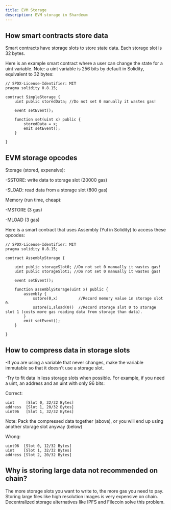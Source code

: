 ```yaml
---
title: EVM Storage
description: EVM storage in Shardeum
---
```


## How smart contracts store data

Smart contracts have storage slots to store state data.
Each storage slot is 32 bytes.

Here is an example smart contract where a user can change the state for a uint variable.
Note: a uint variable is 256 bits by default in Solidity, equivalent to 32 bytes:


```solidity
// SPDX-License-Identifier: MIT
pragma solidity 0.8.15;

contract SimpleStorage {
    uint public storedData; //Do not set 0 manually it wastes gas!

    event setEvent();

    function set(uint x) public {
        storedData = x;
        emit setEvent();
    }

}
```

## EVM storage opcodes

Storage (stored, expensive):

-SSTORE: write data to storage slot (20000 gas)

-SLOAD:  read data from a storage slot (800 gas)

Memory (run time, cheap):

-MSTORE (3 gas)

-MLOAD (3 gas)

Here is a smart contract that uses Assembly (Yul in Solidity) to access these opcodes:


```solidity
// SPDX-License-Identifier: MIT
pragma solidity 0.8.15;

contract AssemblyStorage {

    uint public storageSlot0; //Do not set 0 manually it wastes gas!
    uint public storageSlot1; //Do not set 0 manually it wastes gas!

    event setEvent();

    function assemblyStorage(uint x) public {
        assembly {
            sstore(0,x)         //Record memory value in storage slot 0.  
            sstore(1,sload(0))  //Record storage slot 0 to storage slot 1 (costs more gas reading data from storage than data).
        }
        emit setEvent();
    }

}
```

##  How to compress data in storage slots

-If you are using a variable that never changes, make the variable immutable so that it doesn't use a storage slot.

-Try to fit data in less storage slots when possible. For example,
if you need a uint, an address and an uint with only 96 bits:

Correct:

```solidity
uint     [Slot 0, 32/32 Bytes]
address  [Slot 1, 20/32 Bytes]
uint96   [Slot 1, 32/32 Bytes]
```

Note: Pack the compressed data together (above),
or you will end up using another storage slot anyway (below)

Wrong:

```solidity
uint96  [Slot 0, 12/32 Bytes]
uint    [Slot 1, 32/32 Bytes]
address [Slot 2, 20/32 Bytes]
```


## Why is storing large data not recommended on chain?

The more storage slots you want to write to, the more gas you need to pay.
Storing large files like high resolution images is very expensive on chain.
Decentralized storage alternatives like IPFS and Filecoin solve this problem.
